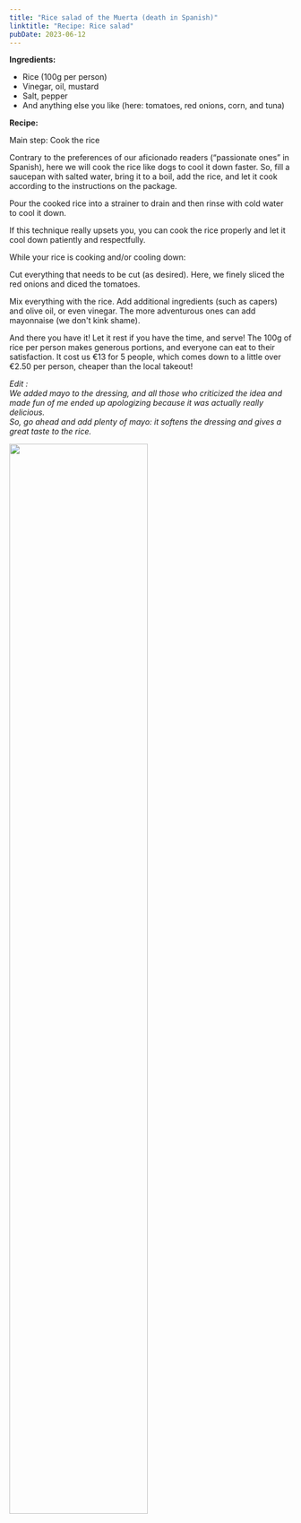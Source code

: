 ```yaml
---
title: "Rice salad of the Muerta (death in Spanish)"
linktitle: "Recipe: Rice salad"
pubDate: 2023-06-12
---
```



**Ingredients:**

- Rice (100g per person)
- Vinegar, oil, mustard
- Salt, pepper
- And anything else you like (here: tomatoes, red onions, corn, and tuna)

**Recipe:**

Main step: Cook the rice

Contrary to the preferences of our aficionado readers (“passionate ones” in Spanish), here we will cook the rice like dogs to cool it down faster. So, fill a saucepan with salted water, bring it to a boil, add the rice, and let it cook according to the instructions on the package.

Pour the cooked rice into a strainer to drain and then rinse with cold water to cool it down.

If this technique really upsets you, you can cook the rice properly and let it cool down patiently and respectfully.

While your rice is cooking and/or cooling down:

Cut everything that needs to be cut (as desired). Here, we finely sliced the red onions and diced the tomatoes.

Mix everything with the rice. Add additional ingredients (such as capers) and olive oil, or even vinegar. The more adventurous ones can add mayonnaise (we don't kink shame).

And there you have it! Let it rest if you have the time, and serve! The 100g of rice per person makes generous portions, and everyone can eat to their satisfaction. It cost us €13 for 5 people, which comes down to a little over €2.50 per person, cheaper than the local takeout!

_Edit :  
We added mayo to the dressing, and all those who criticized the idea and made fun of me ended up apologizing because it was actually really delicious.  
So, go ahead and add plenty of mayo: it softens the dressing and gives a great taste to the rice._

<img src={salade} width="70%" height="auto" />